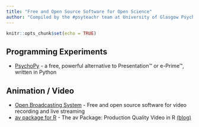 ```yaml
---
title: "Free and Open Source Software for Open Science"
author: "Compiled by the #psyteachr team at University of Glasgow Psychology"
---
```


```r
knitr::opts_chunk$set(echo = TRUE)
```

## Programming Experiments

- [PsychoPy](http://www.psychopy.org/) - a free, powerful alternative to Presentation™ or e-Prime™, written in Python

## Animation / Video

- [Open Broadcasting System](https://obsproject.com) - Free and open source software for video recording and live streaming
- [av package for R](https://github.com/ropensci/av#readme) - The av Package: Production Quality Video in R [(blog)](https://ropensci.org/technotes/2018/10/06/av-release/)